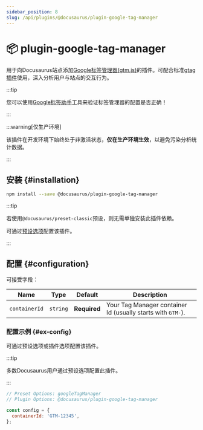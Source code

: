 ```yaml
---
sidebar_position: 8
slug: /api/plugins/@docusaurus/plugin-google-tag-manager
---
```


# 📦 plugin-google-tag-manager


用于向Docusaurus站点添加[Google标签管理器(gtm.js)](https://developers.google.com/tag-platform/tag-manager)的插件。可配合标准[gtag插件](./plugin-google-gtag.mdx)使用，深入分析用户与站点的交互行为。

:::tip

您可以使用[Google标签助手](https://tagassistant.google.com/)工具来验证标签管理器的配置是否正确！

:::

:::warning[仅生产环境]

该插件在开发环境下始终处于非激活状态，**仅在生产环境生效**，以避免污染分析统计数据。

:::

## 安装 {#installation}

```bash npm2yarn
npm install --save @docusaurus/plugin-google-tag-manager
```

:::tip

若使用`@docusaurus/preset-classic`预设，则无需单独安装此插件依赖。

可通过[预设选项](../../using-plugins.mdx#docusauruspreset-classic)配置该插件。

:::

## 配置 {#configuration}

可接受字段：

<APITable>

| Name | Type | Default | Description |
| --- | --- | --- | --- |
| `containerId` | `string` | **Required** | Your Tag Manager container Id (usually starts with `GTM-`). |

</APITable>

### 配置示例 {#ex-config}

可通过预设选项或插件选项配置该插件。

:::tip

多数Docusaurus用户通过预设选项配置此插件。

:::

```js config-tabs
// Preset Options: googleTagManager
// Plugin Options: @docusaurus/plugin-google-tag-manager

const config = {
  containerId: 'GTM-12345',
};
```